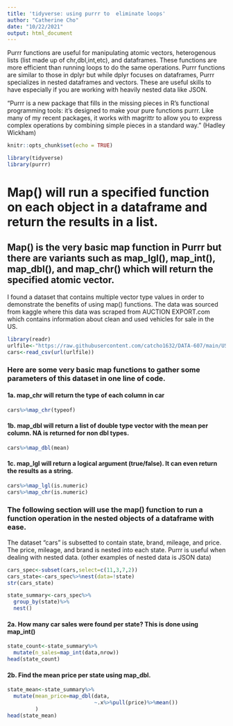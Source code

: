 ```yaml
---
title: 'tidyverse: using purrr to  eliminate loops'
author: "Catherine Cho"
date: "10/22/2021"
output: html_document
---
```


Purrr functions are useful for manipulating atomic vectors, heterogenous lists (list made up of chr,dbl,int,etc), and dataframes. These functions are more efficient than running loops to do the same operations. Purrr functions are similar to those in dplyr but while dplyr focuses on dataframes, Purrr specializes in nested dataframes and vectors. These are useful skills to have especially if you are working with heavily nested data like JSON. 

"Purrr is a new package that fills in the missing pieces in R’s functional programming tools: it’s designed to make your pure functions purrr. Like many of my recent packages, it works with magrittr to allow you to express complex operations by combining simple pieces in a standard way." (Hadley Wickham)


```r
knitr::opts_chunk$set(echo = TRUE)

library(tidyverse)
library(purrr)
```

# Map() will run a specified function on each object in a dataframe and return the results in a list. 
## Map() is the very basic map function in Purrr but there are variants such as map_lgl(), map_int(), map_dbl(), and map_chr() which will return the specified atomic vector. 

I found a dataset that contains multiple vector type values in order to demonstrate the benefits of using map() functions. The data was sourced from kaggle where this data was scraped from AUCTION EXPORT.com which contains information about clean and used vehicles for sale in the US.  
```r

library(readr)
urlfile<-"https://raw.githubusercontent.com/catcho1632/DATA-607/main/USA_cars_datasets.csv"
cars<-read_csv(url(urlfile))
```

### Here are some very basic map functions to gather some parameters of this dataset in one line of code. 

#### 1a. map_chr will return the type of each column in car
```r
cars%>%map_chr(typeof)
```
#### 1b. map_dbl will return a list of double type vector with the mean per column. NA is returned for non dbl types.
```r
cars%>%map_dbl(mean)
```
#### 1c. map_lgl will return a logical argument (true/false). It can even return the results as a string. 
```r
cars%>%map_lgl(is.numeric)
cars%>%map_chr(is.numeric)
```

### The following section will use the map() function to run a function operation in the nested objects of a dataframe with ease. 

The dataset "cars" is subsetted to contain state, brand, mileage, and price. The price, mileage, and brand is nested into each state. Purrr is useful when dealing with nested data. (other examples of nested data is JSON data)
```r
cars_spec<-subset(cars,select=c(11,3,7,2))
cars_state<-cars_spec%>%nest(data=!state)
str(cars_state)

state_summary<-cars_spec%>%
  group_by(state)%>%
  nest()
```

#### 2a. How many car sales were found per state? This is done using map_int()
```r
state_count<-state_summary%>%
  mutate(n_sales=map_int(data,nrow))
head(state_count)
```


#### 2b. Find the mean price per state using map_dbl.
```r
state_mean<-state_summary%>%
  mutate(mean_price=map_dbl(data,
                            ~.x%>%pull(price)%>%mean())
         )
head(state_mean)

```
